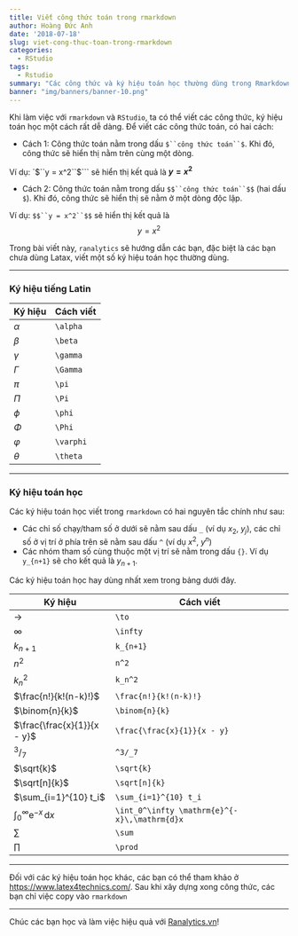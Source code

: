 ```yaml
---
title: Viết công thức toán trong rmarkdown
author: Hoàng Đức Anh
date: '2018-07-18'
slug: viet-cong-thuc-toan-trong-rmarkdown
categories:
  - RStudio
tags:
  - Rstudio
summary: "Các công thức và ký hiệu toán học thường dùng trong Rmarkdown"
banner: "img/banners/banner-10.png"
---
```


Khi làm việc với `rmarkdown` và `RStudio`, ta có thể viết các công thức, ký hiệu toán học một cách rất dễ dàng. Để viết các công thức toán, có hai cách:

- Cách 1: Công thức toán nằm trong dấu `$``công thức toán``$`. Khi đó, công thức sẽ hiển thị nằm trên cùng một dòng.

Ví dụ: `$``y = x^2``$``` sẽ hiển thị kết quả là **$y = x^2$**

- Cách 2: Công thức toán nằm trong dấu `$$``công thức toán``$$` (hai dấu `$`). Khi đó, công thức sẽ hiển thị sẽ nằm ở một dòng độc lập.

Ví dụ: `$$``y = x^2``$$` sẽ hiển thị kết quả là $$y = x^2$$

Trong bài viết này, `ranalytics` sẽ hướng dẫn các bạn, đặc biệt là các bạn chưa dùng Latax, viết một số ký hiệu toán học thường dùng.

---

### Ký hiệu tiếng Latin

| Ký hiệu	| Cách viết |
----|-------
$\alpha$ | 	`\alpha`
$\beta$ | 	`\beta`
$\gamma$ | 	`\gamma`
$\Gamma$ | 	`\Gamma`
$\pi$ | 	`\pi`
$\Pi$ | 	`\Pi`
$\phi$ | 	`\phi`
$\Phi$ | 	`\Phi`
$\varphi$ | 	`\varphi`
$\theta$ | 	`\theta`

---

### Ký hiệu toán học

Các ký hiệu toán học viết trong `rmarkdown` có hai nguyên tắc chính như sau:

- Các chỉ số chạy/tham số ở dưới sẽ nằm sau dấu `_` (ví dụ $x_2$, $y_j$), các chỉ số ở vị trí ở phía trên sẽ nằm sau dấu `^` (ví dụ $x^2$, $y^n$)
- Các nhóm tham số cùng thuộc một vị trí sẽ nằm trong dấu `{}`. Ví dụ `y_{n+1}` sẽ cho kết quả là $y_{n+1}$.

Các ký hiệu toán học hay dùng nhất xem trong bảng dưới đây.

| Ký hiệu	| Cách viết |
----|-------
$\to$ | 	`\to`
$\infty$ | 	`\infty`
$k_{n+1}$ | 	`k_{n+1}`
$n^2$ | 	`n^2`
$k_n^2$ | 	`k_n^2`
$\frac{n!}{k!(n-k)!}$ | 	`\frac{n!}{k!(n-k)!}`
$\binom{n}{k}$ | 	`\binom{n}{k}`
$\frac{\frac{x}{1}}{x - y}$ | 	`\frac{\frac{x}{1}}{x - y}`
$^3/_7$ | 	`^3/_7`
$\sqrt{k}$ | 	`\sqrt{k}`
$\sqrt[n]{k}$ | 	`\sqrt[n]{k}`
$\sum_{i=1}^{10} t_i$ | 	`\sum_{i=1}^{10} t_i`
$\int_0^\infty \mathrm{e}^{-x}\,\mathrm{d}x$ | 	`\int_0^\infty \mathrm{e}^{-x}\,\mathrm{d}x`
$\sum$ | 	`\sum`
$\prod$ | 	`\prod`

---

Đối với các ký hiệu toán học khác, các bạn có thể tham khảo ở [https://www.latex4technics.com/](https://www.latex4technics.com/). Sau khi xây dựng xong công thức, các bạn chỉ việc copy vào `rmarkdown`

---

Chúc các bạn học và làm việc hiệu quả với [Ranalytics.vn](ranalytics.vn)!


